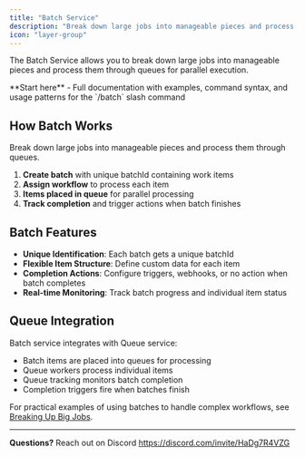 ```yaml
---
title: "Batch Service"
description: "Break down large jobs into manageable pieces and process them through queues"
icon: "layer-group"
---
```


The Batch Service allows you to break down large jobs into manageable pieces and process them through queues for parallel execution.

<Card title="📋 Complete Batch Guide" icon="code" href="/slash-commands/batch">
  **Start here** - Full documentation with examples, command syntax, and usage patterns for the `/batch` slash command
</Card>

## How Batch Works

Break down large jobs into manageable pieces and process them through queues.

1. **Create batch** with unique batchId containing work items
2. **Assign workflow** to process each item
3. **Items placed in queue** for parallel processing
4. **Track completion** and trigger actions when batch finishes

## Batch Features

- **Unique Identification**: Each batch gets a unique batchId
- **Flexible Item Structure**: Define custom data for each item
- **Completion Actions**: Configure triggers, webhooks, or no action when batch completes
- **Real-time Monitoring**: Track batch progress and individual item status

## Queue Integration

Batch service integrates with Queue service:

- Batch items are placed into queues for processing
- Queue workers process individual items
- Queue tracking monitors batch completion
- Completion triggers fire when batches finish

For practical examples of using batches to handle complex workflows, see [Breaking Up Big Jobs](/how-to/breaking-big-jobs).

---

**Questions?** Reach out on Discord https://discord.com/invite/HaDg7R4VZG
